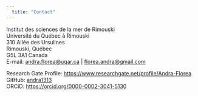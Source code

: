 ```yaml
---
  title: "Contact"
---
```


Institut des sciences de la mer de Rimouski<br>
Université du Québec à Rimouski<br>
310 Allée des Ursulines<br>
Rimouski, Québec<br>
G5L 3A1 Canada<br>
E-mail: <andra.florea@uqar.ca> | 
        <florea.andra@gmail.com>

Research Gate Profile: <https://www.researchgate.net/profile/Andra-Florea>  
GitHub: [andra1313](https://github.com/andra1313)  
ORCiD: <https://orcid.org/0000-0002-3041-5130>
